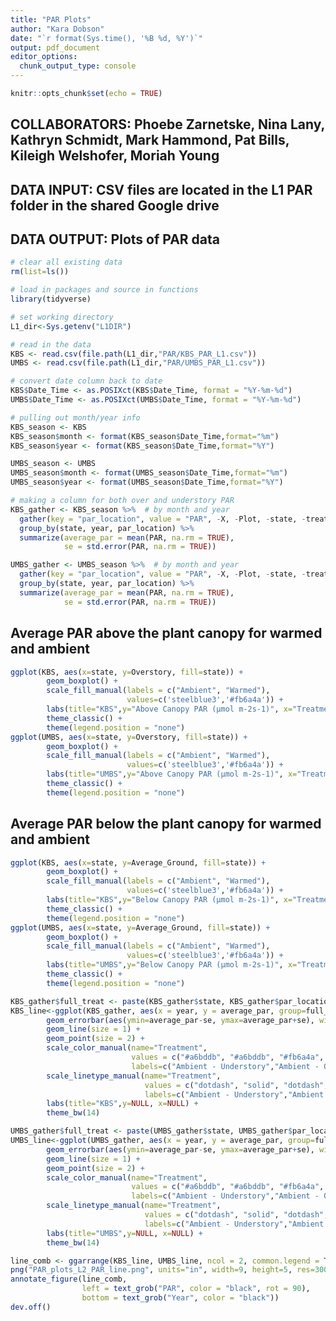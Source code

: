 ```yaml
---
title: "PAR Plots"
author: "Kara Dobson"
date: "`r format(Sys.time(), '%B %d, %Y')`"
output: pdf_document
editor_options: 
  chunk_output_type: console
---
```


```r
knitr::opts_chunk$set(echo = TRUE)
```

## COLLABORATORS: Phoebe Zarnetske, Nina Lany, Kathryn Schmidt, Mark Hammond, Pat Bills, Kileigh Welshofer, Moriah Young
## DATA INPUT: CSV files are located in the L1 PAR folder in the shared Google drive
## DATA OUTPUT: Plots of PAR data  

```r
# clear all existing data
rm(list=ls())

# load in packages and source in functions
library(tidyverse)

# set working directory
L1_dir<-Sys.getenv("L1DIR")

# read in the data
KBS <- read.csv(file.path(L1_dir,"PAR/KBS_PAR_L1.csv"))
UMBS <- read.csv(file.path(L1_dir,"PAR/UMBS_PAR_L1.csv"))

# convert date column back to date
KBS$Date_Time <- as.POSIXct(KBS$Date_Time, format = "%Y-%m-%d")
UMBS$Date_Time <- as.POSIXct(UMBS$Date_Time, format = "%Y-%m-%d")

# pulling out month/year info
KBS_season <- KBS
KBS_season$month <- format(KBS_season$Date_Time,format="%m")
KBS_season$year <- format(KBS_season$Date_Time,format="%Y")

UMBS_season <- UMBS
UMBS_season$month <- format(UMBS_season$Date_Time,format="%m")
UMBS_season$year <- format(UMBS_season$Date_Time,format="%Y")

# making a column for both over and understory PAR
KBS_gather <- KBS_season %>%  # by month and year
  gather(key = "par_location", value = "PAR", -X, -Plot, -state, -treatment_key,-insecticide,-Site,-Date_Time,-Understory_1,-Understory_2,-Percent_Sunlight,-month,-year) %>%
  group_by(state, year, par_location) %>%
  summarize(average_par = mean(PAR, na.rm = TRUE),
            se = std.error(PAR, na.rm = TRUE))

UMBS_gather <- UMBS_season %>%  # by month and year
  gather(key = "par_location", value = "PAR", -X, -Plot, -state, -treatment_key,-insecticide,-Site,-Date_Time,-Understory_1,-Understory_2,-Percent_Sunlight,-month,-year) %>%
  group_by(state, year, par_location) %>%
  summarize(average_par = mean(PAR, na.rm = TRUE),
            se = std.error(PAR, na.rm = TRUE))
```
\pagebreak

## Average PAR above the plant canopy for warmed and ambient
```r
ggplot(KBS, aes(x=state, y=Overstory, fill=state)) +
        geom_boxplot() +
        scale_fill_manual(labels = c("Ambient", "Warmed"),
                          values=c('steelblue3','#fb6a4a')) +
        labs(title="KBS",y="Above Canopy PAR (µmol m-2s-1)", x="Treatment") +
        theme_classic() +
        theme(legend.position = "none")
ggplot(UMBS, aes(x=state, y=Overstory, fill=state)) +
        geom_boxplot() +
        scale_fill_manual(labels = c("Ambient", "Warmed"),
                          values=c('steelblue3','#fb6a4a')) +
        labs(title="UMBS",y="Above Canopy PAR (µmol m-2s-1)", x="Treatment") +
        theme_classic() +
        theme(legend.position = "none")
```
\pagebreak

## Average PAR below the plant canopy for warmed and ambient
```r
ggplot(KBS, aes(x=state, y=Average_Ground, fill=state)) +
        geom_boxplot() +
        scale_fill_manual(labels = c("Ambient", "Warmed"),
                          values=c('steelblue3','#fb6a4a')) +
        labs(title="KBS",y="Below Canopy PAR (µmol m-2s-1)", x="Treatment") +
        theme_classic() +
        theme(legend.position = "none")
ggplot(UMBS, aes(x=state, y=Average_Ground, fill=state)) +
        geom_boxplot() +
        scale_fill_manual(labels = c("Ambient", "Warmed"),
                          values=c('steelblue3','#fb6a4a')) +
        labs(title="UMBS",y="Below Canopy PAR (µmol m-2s-1)", x="Treatment") +
        theme_classic() +
        theme(legend.position = "none")
```
```r
KBS_gather$full_treat <- paste(KBS_gather$state, KBS_gather$par_location, sep="_")
KBS_line<-ggplot(KBS_gather, aes(x = year, y = average_par, group=full_treat, color = full_treat, linetype=full_treat)) +
        geom_errorbar(aes(ymin=average_par-se, ymax=average_par+se), width=.1,color="black",linetype="solid") +
        geom_line(size = 1) +
        geom_point(size = 2) +
        scale_color_manual(name="Treatment",
                           values = c("#a6bddb", "#a6bddb", "#fb6a4a", "#fb6a4a"),
                           labels=c("Ambient - Understory","Ambient - Overstory","Warmed - Understory", "Warmed - Overstory")) +
        scale_linetype_manual(name="Treatment",
                              values = c("dotdash", "solid", "dotdash", "solid"),
                              labels=c("Ambient - Understory","Ambient - Overstory","Warmed - Understory", "Warmed - Overstory")) +
        labs(title="KBS",y=NULL, x=NULL) +
        theme_bw(14)

UMBS_gather$full_treat <- paste(UMBS_gather$state, UMBS_gather$par_location, sep="_")
UMBS_line<-ggplot(UMBS_gather, aes(x = year, y = average_par, group=full_treat, color = full_treat, linetype=full_treat)) +
        geom_errorbar(aes(ymin=average_par-se, ymax=average_par+se), width=.1,color="black",linetype="solid") +
        geom_line(size = 1) +
        geom_point(size = 2) +
        scale_color_manual(name="Treatment",
                           values = c("#a6bddb", "#a6bddb", "#fb6a4a", "#fb6a4a"),
                           labels=c("Ambient - Understory","Ambient - Overstory","Warmed - Understory", "Warmed - Overstory")) +
        scale_linetype_manual(name="Treatment",
                              values = c("dotdash", "solid", "dotdash", "solid"),
                              labels=c("Ambient - Understory","Ambient - Overstory","Warmed - Understory", "Warmed - Overstory")) +
        labs(title="UMBS",y=NULL, x=NULL) +
        theme_bw(14)

line_comb <- ggarrange(KBS_line, UMBS_line, ncol = 2, common.legend = T, legend = "right")
png("PAR_plots_L2_PAR_line.png", units="in", width=9, height=5, res=300)
annotate_figure(line_comb,
                left = text_grob("PAR", color = "black", rot = 90),
                bottom = text_grob("Year", color = "black"))
dev.off()
```

